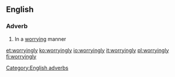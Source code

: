 ==English==

===Adverb===
{{head|en}}

# In a [[worrying]] manner

[[Category:English adverbs]]

[[et:worryingly]]
[[ko:worryingly]]
[[io:worryingly]]
[[it:worryingly]]
[[pl:worryingly]]
[[fi:worryingly]]